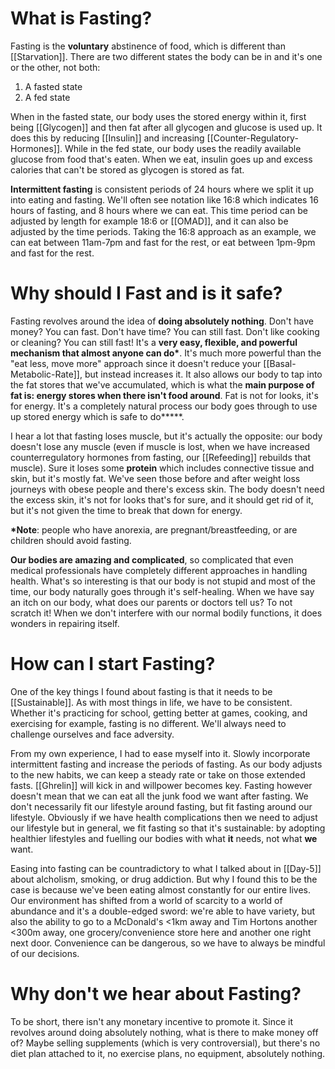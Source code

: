 # What is Fasting?

Fasting is the **voluntary** abstinence of food, which is different than [[Starvation]]. There are two different states the body can be in and it's one or the other, not both:
1. A fasted state
2. A fed state

When in the fasted state, our body uses the stored energy within it, first being [[Glycogen]] and then fat after all glycogen and glucose is used up. It does this by reducing [[Insulin]] and increasing [[Counter-Regulatory-Hormones]]. While in the fed state, our body uses the readily available glucose from food that's eaten. When we eat, insulin goes up and excess calories that can't be stored as glycogen is stored as fat.

**Intermittent fasting** is consistent periods of 24 hours where we split it up into eating and fasting. We'll often see notation like 16:8 which indicates 16 hours of fasting, and 8 hours where we can eat. This time period can be adjusted by length for example 18:6 or [[OMAD]], and it can also be adjusted by the time periods. Taking the 16:8 approach as an example, we can eat between 11am-7pm and fast for the rest, or eat between 1pm-9pm and fast for the rest. 

# Why should I Fast and is it safe?

Fasting revolves around the idea of **doing absolutely nothing**. Don't have money? You can fast. Don't have time? You can still fast. Don't like cooking or cleaning? You can still fast! It's a **very easy, flexible, and powerful mechanism that almost anyone can do\***. It's much more powerful than the "eat less, move more" approach since it doesn't reduce your [[Basal-Metabolic-Rate]], but instead increases it. It also allows our body to tap into the fat stores that we've accumulated, which is what the **main purpose of fat is: energy stores when there isn't food around**. Fat is not for looks, it's for energy. It's a completely natural process our body goes through to use up stored energy which is safe to do**\***.

I hear a lot that fasting loses muscle, but it's actually the opposite: our body doesn't lose any muscle (even if muscle is lost, when we have increased counterregulatory hormones from fasting, our [[Refeeding]] rebuilds that muscle). Sure it loses some **protein** which includes connective tissue and skin, but it's mostly fat. We've seen those before and after weight loss journeys with obese people and there's excess skin. The body doesn't need the excess skin, it's not for looks that's for sure, and it should get rid of it, but it's not given the time to break that down for energy. 

**\*Note**: people who have anorexia, are pregnant/breastfeeding, or are children should avoid fasting.

**Our bodies are amazing and complicated**, so complicated that even medical professionals have completely different approaches in handling health. What's so interesting is that our body is not stupid and most of the time, our body naturally goes through it's self-healing. When we have say an itch on our body, what does our parents or doctors tell us? To not scratch it! When we don't interfere with our normal bodily functions, it does wonders in repairing itself. 

# How can I start Fasting?

One of the key things I found about fasting is that it needs to be [[Sustainable]]. As with most things in life, we have to be consistent. Whether it's practicing for school, getting better at games, cooking, and exercising for example, fasting is no different. We'll always need to challenge ourselves and face adversity.

From my own experience, I had to ease myself into it. Slowly incorporate intermittent fasting and increase the periods of fasting. As our body adjusts to the new habits, we can keep a steady rate or take on those extended fasts. [[Ghrelin]] will kick in and willpower becomes key. Fasting however doesn't mean that we can eat all the junk food we want after fasting. We don't necessarily fit our lifestyle around fasting, but fit fasting around our lifestyle. Obviously if we have health complications then we need to adjust our lifestyle but in general, we fit fasting so that it's sustainable: by adopting healthier lifestyles and fuelling our bodies with what **it** needs, not what **we** want. 

Easing into fasting can be countradictory to what I talked about in [[Day-5]] about alcholism, smoking, or drug addiction. But why I found this to be the case is because we've been eating almost constantly for our entire lives. Our environment has shifted from a world of scarcity to a world of abundance and it's a double-edged sword: we're able to have variety, but also the ability to go to a McDonald's <1km away and Tim Hortons another <300m away, one grocery/convenience store here and another one right next door. Convenience can be dangerous, so we have to always be mindful of our decisions.

# Why don't we hear about Fasting?

To be short, there isn't any monetary incentive to promote it. Since it revolves around doing absolutely nothing, what is there to make money off of? Maybe selling supplements (which is very controversial), but there's no diet plan attached to it, no exercise plans, no equipment, absolutely nothing.
